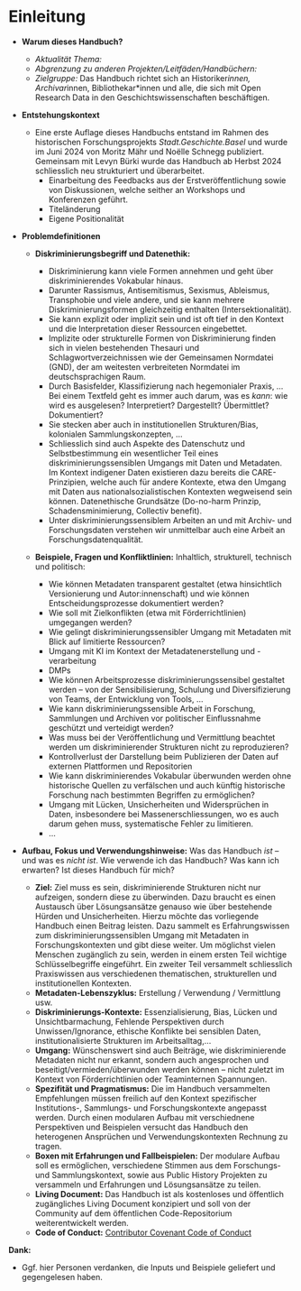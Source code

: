 # Einleitung

- **Warum dieses Handbuch?**

  - _Aktualität Thema:_
  - _Abgrenzung zu anderen Projekten/Leitfäden/Handbüchern:_
  - _Zielgruppe:_ Das Handbuch richtet sich an Historiker*innen, Archivar*innen, Bibliothekar\*innen und alle, die sich mit Open Research Data in den Geschichtswissenschaften beschäftigen.

- **Entstehungskontext**

  - Eine erste Auflage dieses Handbuchs entstand im Rahmen des historischen Forschungsprojekts _Stadt.Geschichte.Basel_ und wurde im Juni 2024 von Moritz Mähr und Noëlle Schnegg publiziert. Gemeinsam mit Levyn Bürki wurde das Handbuch ab Herbst 2024 schliesslich neu strukturiert und überarbeitet.
    - Einarbeitung des Feedbacks aus der Erstveröffentlichung sowie von Diskussionen, welche seither an Workshops und Konferenzen geführt.
    - Titeländerung
    - Eigene Positionalität

- **Problemdefinitionen**

  - **Diskriminierungsbegriff und Datenethik:**

    - Diskriminierung kann viele Formen annehmen und geht über diskriminierendes Vokabular hinaus.
    - Darunter Rassismus, Antisemitismus, Sexismus, Ableismus, Transphobie und viele andere, und sie kann mehrere Diskriminierungsformen gleichzeitig enthalten (Intersektionalität).
    - Sie kann explizit oder implizit sein und ist oft tief in den Kontext und die Interpretation dieser Ressourcen eingebettet.
    - Implizite oder strukturelle Formen von Diskriminierung finden sich in vielen bestehenden Thesauri und Schlagwortverzeichnissen wie der Gemeinsamen Normdatei (GND), der am weitesten verbreiteten Normdatei im deutschsprachigen Raum.
    - Durch Basisfelder, Klassifizierung nach hegemonialer Praxis, ... Bei einem Textfeld geht es immer auch darum, was es _kann_: wie wird es ausgelesen? Interpretiert? Dargestellt? Übermittlet? Dokumentiert?
    - Sie stecken aber auch in institutionellen Strukturen/Bias, kolonialen Sammlungskonzepten, ...
    - Schliesslich sind auch Aspekte des Datenschutz und Selbstbestimmung ein wesentlicher Teil eines diskriminierungssensiblen Umgangs mit Daten und Metadaten. Im Kontext indigener Daten existieren dazu bereits die CARE-Prinzipien, welche auch für andere Kontexte, etwa den Umgang mit Daten aus nationalsozialistischen Kontexten wegweisend sein können. Datenethische Grundsätze (Do-no-harm Prinzip, Schadensminimierung, Collectiv benefit).
    - Unter diskriminierungssensiblem Arbeiten an und mit Archiv- und Forschungsdaten verstehen wir unmittelbar auch eine Arbeit an Forschungsdatenqualität.

  - **Beispiele, Fragen und Konfliktlinien:** Inhaltlich, strukturell, technisch und politisch:
    - Wie können Metadaten transparent gestaltet (etwa hinsichtlich Versionierung und Autor:innenschaft) und wie können Entscheidungsprozesse dokumentiert werden?
    - Wie soll mit Zielkonflikten (etwa mit Förderrichtlinien) umgegangen werden?
    - Wie gelingt diskriminierungssensibler Umgang mit Metadaten mit Blick auf limitierte Ressourcen?
    - Umgang mit KI im Kontext der Metadatenerstellung und -verarbeitung
    - DMPs
    - Wie können Arbeitsprozesse diskriminierungssensibel gestaltet werden -- von der Sensibilisierung, Schulung und Diversifizierung von Teams, der Entwicklung von Tools, ...
    - Wie kann diskriminierungssensible Arbeit in Forschung, Sammlungen und Archiven vor politischer Einflussnahme geschützt und verteidigt werden?
    - Was muss bei der Veröffentlichung und Vermittlung beachtet werden um diskriminierender Strukturen nicht zu reproduzieren?
    - Kontrollverlust der Darstellung beim Publizieren der Daten auf externen Plattformen und Repositorien
    - Wie kann diskriminierendes Vokabular überwunden werden ohne historische Quellen zu verfälschen und auch künftig historische Forschung nach bestimmten Begriffen zu ermöglichen?
    - Umgang mit Lücken, Unsicherheiten und Widersprüchen in Daten, insbesondere bei Massenerschliessungen, wo es auch darum gehen muss, systematische Fehler zu limitieren.
    - ...

- **Aufbau, Fokus und Verwendungshinweise:** Was das Handbuch _ist_ -- und was es _nicht ist_. Wie verwende ich das Handbuch? Was kann ich erwarten? Ist dieses Handbuch für mich?

  - **Ziel:** Ziel muss es sein, diskriminierende Strukturen nicht nur aufzeigen, sondern diese zu überwinden. Dazu braucht es einen Austausch über Lösungsansätze genauso wie über bestehende Hürden und Unsicherheiten. Hierzu möchte das vorliegende Handbuch einen Beitrag leisten. Dazu sammelt es Erfahrungswissen zum diskriminierungssensiblen Umgang mit Metadaten in Forschungskontexten und gibt diese weiter. Um möglichst vielen Menschen zugänglich zu sein, werden in einem ersten Teil wichtige Schlüsselbegriffe eingeführt. Ein zweiter Teil versammelt schliesslich Praxiswissen aus verschiedenen thematischen, strukturellen und institutionellen Kontexten.
  - **Metadaten-Lebenszyklus:** Erstellung / Verwendung / Vermittlung usw.
  - **Diskriminierungs-Kontexte:** Essenzialisierung, Bias, Lücken und Unsichtbarmachung, Fehlende Perspektiven durch Unwissen/Ignorance, ethische Konflikte bei sensiblen Daten, institutionalisierte Strukturen im Arbeitsalltag,...
  - **Umgang:** Wünschenswert sind auch Beiträge, wie diskriminierende Metadaten nicht nur erkannt, sondern auch angesprochen und beseitigt/vermieden/überwunden werden können -- nicht zuletzt im Kontext von Förderrichtlinien oder Teaminternen Spannungen.
  - **Spezifität und Pragmatismus:** Die im Handbuch versammelten Empfehlungen müssen freilich auf den Kontext spezifischer Institutions-, Sammlungs- und Forschungskontexte angepasst werden. Durch einen modularen Aufbau mit verschiednene Perspektiven und Beispielen versucht das Handbuch den heterogenen Ansprüchen und Verwendungskontexten Rechnung zu tragen.
  - **Boxen mit Erfahrungen und Fallbeispielen:** Der modulare Aufbau soll es ermöglichen, verschiedene Stimmen aus dem Forschungs- und Sammlungskontext, sowie aus Public History Projekten zu versammeln und Erfahrungen und Lösungsansätze zu teilen.
  - **Living Document:** Das Handbuch ist als kostenloses und öffentlich zugängliches Living Document konzipiert und soll von der Community auf dem öffentlichen Code-Repositorium weiterentwickelt werden.
  - **Code of Conduct:** [Contributor Covenant Code of Conduct](https://www.contributor-covenant.org/version/2/1/code_of_conduct/)

**Dank:**

- Ggf. hier Personen verdanken, die Inputs und Beispiele geliefert und gegengelesen haben.
